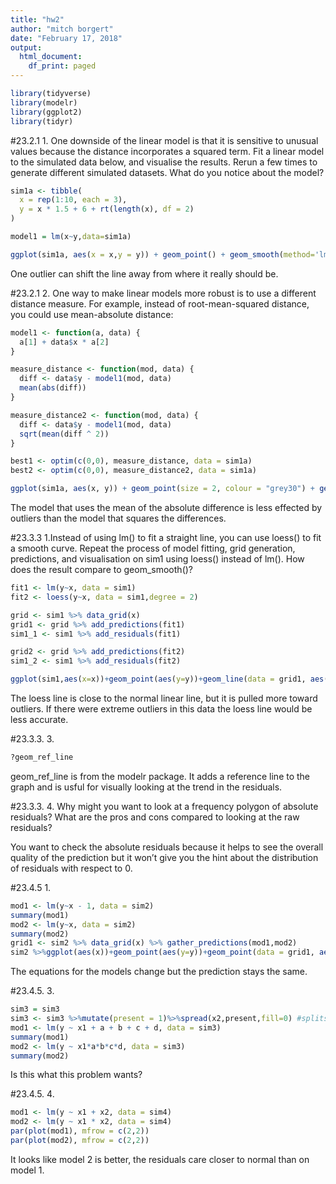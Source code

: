 ```yaml
---
title: "hw2"
author: "mitch borgert"
date: "February 17, 2018"
output:
  html_document:
    df_print: paged
---
```


```r
library(tidyverse)
library(modelr)
library(ggplot2)
library(tidyr)
```


#23.2.1 1. One downside of the linear model is that it is sensitive to unusual values because the distance incorporates a squared term. Fit a linear model to the simulated data below, and visualise the results. Rerun a few times to generate different simulated datasets. What do you notice about the model?

```r
sim1a <- tibble(
  x = rep(1:10, each = 3),
  y = x * 1.5 + 6 + rt(length(x), df = 2)
)

model1 = lm(x~y,data=sim1a)

ggplot(sim1a, aes(x = x,y = y)) + geom_point() + geom_smooth(method='lm',formula=y~x,se = FALSE)
```

One outlier can shift the line away from where it really should be. 

#23.2.1 2. One way to make linear models more robust is to use a different distance measure. For example, instead of root-mean-squared distance, you could use mean-absolute distance:


```r
model1 <- function(a, data) {
  a[1] + data$x * a[2]
}

measure_distance <- function(mod, data) {
  diff <- data$y - model1(mod, data)
  mean(abs(diff))
}

measure_distance2 <- function(mod, data) {
  diff <- data$y - model1(mod, data)
  sqrt(mean(diff ^ 2))
}

best1 <- optim(c(0,0), measure_distance, data = sim1a)
best2 <- optim(c(0,0), measure_distance2, data = sim1a)

ggplot(sim1a, aes(x, y)) + geom_point(size = 2, colour = "grey30") + geom_abline(intercept = best1$par[1], slope = best1$par[2], color = "red")+ geom_abline(intercept = best2$par[1],slope = best2$par[2], color = "cyan")

```

The model that uses the mean of the absolute difference is less effected by outliers than the model that squares the differences. 


#23.3.3 1.Instead of using lm() to fit a straight line, you can use loess() to fit a smooth curve. Repeat the process of model fitting, grid generation, predictions, and visualisation on sim1 using loess() instead of lm(). How does the result compare to geom_smooth()?

```r
fit1 <- lm(y~x, data = sim1)
fit2 <- loess(y~x, data = sim1,degree = 2)

grid <- sim1 %>% data_grid(x)
grid1 <- grid %>% add_predictions(fit1)
sim1_1 <- sim1 %>% add_residuals(fit1)

grid2 <- grid %>% add_predictions(fit2)
sim1_2 <- sim1 %>% add_residuals(fit2)

ggplot(sim1,aes(x=x))+geom_point(aes(y=y))+geom_line(data = grid1, aes(y = pred), color = 'red')+geom_smooth(data = grid2, aes(y = pred),color = 'cyan')

```

The loess line is close to the normal linear line, but it is pulled more toward outliers. If there were extreme outliers in this data the loess line would be less accurate.

#23.3.3. 3. 
```r
?geom_ref_line
```

geom_ref_line is from the modelr package. It adds a reference line to the graph and is usful for visually looking at the trend in the residuals. 


#23.3.3. 4. Why might you want to look at a frequency polygon of absolute residuals? What are the pros and cons compared to looking at the raw residuals?

You want to check the absolute residuals because it helps to see the overall quality of the prediction but it won’t give you the hint about the distribution of residuals with respect to 0. 

#23.4.5 1. 

```r
mod1 <- lm(y~x - 1, data = sim2)
summary(mod1)
mod2 <- lm(y~x, data = sim2)
summary(mod2)
grid1 <- sim2 %>% data_grid(x) %>% gather_predictions(mod1,mod2)
sim2 %>%ggplot(aes(x))+geom_point(aes(y=y))+geom_point(data = grid1, aes(y = pred),color = "red",size = 4)+facet_grid(~model)
```

The equations for the models change but the prediction stays the same. 

#23.4.5. 3.

```r
sim3 = sim3
sim3 <- sim3 %>%mutate(present = 1)%>%spread(x2,present,fill=0) #splits a catagorical column into a bunch with 1 or 0 to say its there for the person
mod1 <- lm(y ~ x1 + a + b + c + d, data = sim3)
summary(mod1)
mod2 <- lm(y ~ x1*a*b*c*d, data = sim3)
summary(mod2)
```

Is this what this problem wants?


#23.4.5. 4. 

```r
mod1 <- lm(y ~ x1 + x2, data = sim4)
mod2 <- lm(y ~ x1 * x2, data = sim4)
par(plot(mod1), mfrow = c(2,2))
par(plot(mod2), mfrow = c(2,2))

```

It looks like model 2 is better, the residuals care closer to normal than on model 1. 
